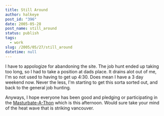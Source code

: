 ```yaml
---
title: Still Around
author: halkeye
post_id: "396"
date: 2005-05-28
post_name: still_around
status: publish
tags:
  - work
slug: /2005/05/27/still_around
datetime: null
---
```


I have to appologize for abandoning the site. The job hunt ended up taking too long, so I had to take a position at dads place. It drains alot out of me, I'm so not used to having to get up 4:30. Does mean I have a 3 day weekend now. Never the less, I'm starting to get this sorta sorted out, and back to the general job hunting.

Anyways, I hope everyone has been good and pledging or participating in the [Masturbate-A-Thon](https://www.masturbate-a-thon.com/) which is this afternoon. Would sure take your mind of the heat wave that is striking vancouver.
